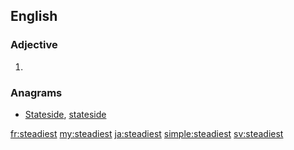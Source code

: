 ==English==

===Adjective===
{{head|en}}

# {{en-superlative of|steady}}

===Anagrams===
* [[Stateside#English|Stateside]], [[stateside#English|stateside]]

[[fr:steadiest]]
[[my:steadiest]]
[[ja:steadiest]]
[[simple:steadiest]]
[[sv:steadiest]]